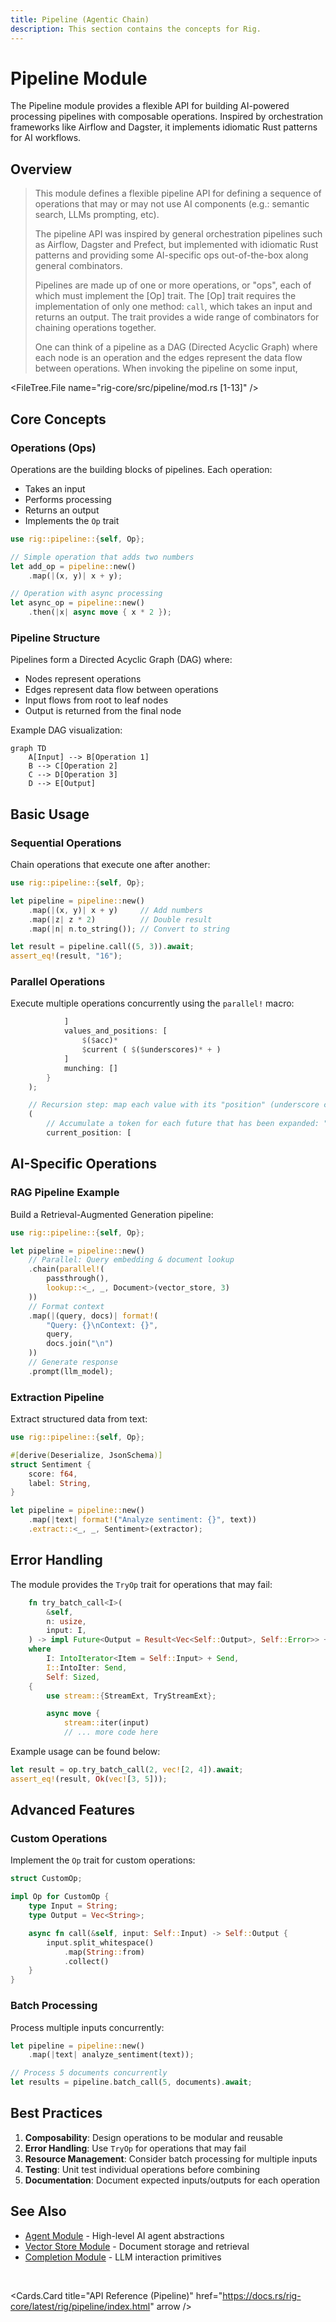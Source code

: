```yaml
---
title: Pipeline (Agentic Chain)
description: This section contains the concepts for Rig.
---
```



# Pipeline Module

The Pipeline module provides a flexible API for building AI-powered processing pipelines with composable operations. Inspired by orchestration frameworks like Airflow and Dagster, it implements idiomatic Rust patterns for AI workflows.

## Overview

> This module defines a flexible pipeline API for defining a sequence of operations that
> may or may not use AI components (e.g.: semantic search, LLMs prompting, etc).
>
> The pipeline API was inspired by general orchestration pipelines such as Airflow, Dagster and Prefect,
> but implemented with idiomatic Rust patterns and providing some AI-specific ops out-of-the-box along
> general combinators.
>
> Pipelines are made up of one or more operations, or "ops", each of which must implement the [Op] trait.
> The [Op] trait requires the implementation of only one method: `call`, which takes an input
> and returns an output. The trait provides a wide range of combinators for chaining operations together.
>
> One can think of a pipeline as a DAG (Directed Acyclic Graph) where each node is an operation and
> the edges represent the data flow between operations. When invoking the pipeline on some input,

<FileTree.File name="rig-core/src/pipeline/mod.rs [1-13]" />

## Core Concepts

### Operations (Ops)

Operations are the building blocks of pipelines. Each operation:

- Takes an input
- Performs processing
- Returns an output
- Implements the `Op` trait

```rust
use rig::pipeline::{self, Op};

// Simple operation that adds two numbers
let add_op = pipeline::new()
    .map(|(x, y)| x + y);

// Operation with async processing
let async_op = pipeline::new()
    .then(|x| async move { x * 2 });
```

### Pipeline Structure

Pipelines form a Directed Acyclic Graph (DAG) where:

- Nodes represent operations
- Edges represent data flow between operations
- Input flows from root to leaf nodes
- Output is returned from the final node

Example DAG visualization:

```mermaid
graph TD
    A[Input] --> B[Operation 1]
    B --> C[Operation 2]
    C --> D[Operation 3]
    D --> E[Output]
```

## Basic Usage

### Sequential Operations

Chain operations that execute one after another:

```rust
use rig::pipeline::{self, Op};

let pipeline = pipeline::new()
    .map(|(x, y)| x + y)     // Add numbers
    .map(|z| z * 2)          // Double result
    .map(|n| n.to_string()); // Convert to string

let result = pipeline.call((5, 3)).await;
assert_eq!(result, "16");
```

### Parallel Operations

Execute multiple operations concurrently using the `parallel!` macro:

```rust filename="rig-core/src/pipeline/parallel.rs [196:208]"
            ]
            values_and_positions: [
                $($acc)*
                $current ( $($underscores)* + )
            ]
            munching: []
        }
    );

    // Recursion step: map each value with its "position" (underscore count).
    (
        // Accumulate a token for each future that has been expanded: "_ _ _".
        current_position: [
```

## AI-Specific Operations

### RAG Pipeline Example

Build a Retrieval-Augmented Generation pipeline:

```rust
use rig::pipeline::{self, Op};

let pipeline = pipeline::new()
    // Parallel: Query embedding & document lookup
    .chain(parallel!(
        passthrough(),
        lookup::<_, _, Document>(vector_store, 3)
    ))
    // Format context
    .map(|(query, docs)| format!(
        "Query: {}\nContext: {}",
        query,
        docs.join("\n")
    ))
    // Generate response
    .prompt(llm_model);
```

### Extraction Pipeline

Extract structured data from text:

```rust
use rig::pipeline::{self, Op};

#[derive(Deserialize, JsonSchema)]
struct Sentiment {
    score: f64,
    label: String,
}

let pipeline = pipeline::new()
    .map(|text| format!("Analyze sentiment: {}", text))
    .extract::<_, _, Sentiment>(extractor);
```

## Error Handling

The module provides the `TryOp` trait for operations that may fail:

```rust filename="rig-core/src/pipeline/try_op.rs [36:52]"
    fn try_batch_call<I>(
        &self,
        n: usize,
        input: I,
    ) -> impl Future<Output = Result<Vec<Self::Output>, Self::Error>> + Send
    where
        I: IntoIterator<Item = Self::Input> + Send,
        I::IntoIter: Send,
        Self: Sized,
    {
        use stream::{StreamExt, TryStreamExt};

        async move {
            stream::iter(input)
            // ... more code here
```

Example usage can be found below:

```rust
let result = op.try_batch_call(2, vec![2, 4]).await;
assert_eq!(result, Ok(vec![3, 5]));
```

## Advanced Features

### Custom Operations

Implement the `Op` trait for custom operations:

```rust
struct CustomOp;

impl Op for CustomOp {
    type Input = String;
    type Output = Vec<String>;

    async fn call(&self, input: Self::Input) -> Self::Output {
        input.split_whitespace()
            .map(String::from)
            .collect()
    }
}
```

### Batch Processing

Process multiple inputs concurrently:

```rust
let pipeline = pipeline::new()
    .map(|text| analyze_sentiment(text));

// Process 5 documents concurrently
let results = pipeline.batch_call(5, documents).await;
```

## Best Practices

1. **Composability**: Design operations to be modular and reusable
2. **Error Handling**: Use `TryOp` for operations that may fail
3. **Resource Management**: Consider batch processing for multiple inputs
4. **Testing**: Unit test individual operations before combining
5. **Documentation**: Document expected inputs/outputs for each operation

## See Also

- [Agent Module](./agent.md) - High-level AI agent abstractions
- [Vector Store Module](./vector_store.md) - Document storage and retrieval
- [Completion Module](./completion.md) - LLM interaction primitives

<br />

<Cards.Card
  title="API Reference (Pipeline)"
  href="https://docs.rs/rig-core/latest/rig/pipeline/index.html"
  arrow
/>
